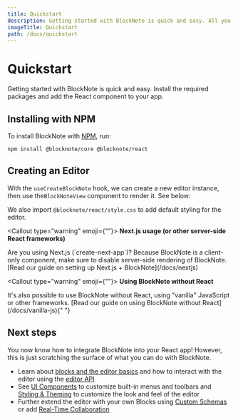 ```yaml
---
title: Quickstart
description: Getting started with BlockNote is quick and easy. All you need to do is install the package and add the React component to your app!
imageTitle: Quickstart
path: /docs/quickstart
---
```



# Quickstart

Getting started with BlockNote is quick and easy. Install the required packages and add the React component to your app.

## Installing with NPM

To install BlockNote with [NPM](https://docs.npmjs.com/downloading-and-installing-node-js-and-npm), run:

```console
npm install @blocknote/core @blocknote/react
```

## Creating an Editor

With the `useCreateBlockNote` hook, we can create a new editor instance, then use the`BlockNoteView` component to render it. See below:

<Example name="basic/minimal" />

We also import `@blocknote/react/style.css` to add default styling for the editor.

<Callout type="warning" emoji={""}>
  <strong>Next.js usage (or other server-side React frameworks)</strong>
  <p>
    Are you using Next.js (`create-next-app`)? Because BlockNote is a
    client-only component, make sure to disable server-side rendering of
    BlockNote. [Read our guide on setting up Next.js + BlockNote](/docs/nextjs)
  </p>
</Callout>

<Callout type="warning" emoji={""}>
  <strong>Using BlockNote without React</strong>
  <p>
    It's also possible to use BlockNote without React, using "vanilla"
    JavaScript or other frameworks. [Read our guide on using BlockNote without
    React](/docs/vanilla-js){" "}
  </p>
</Callout>

## Next steps

You now know how to integrate BlockNote into your React app! However, this is just scratching the surface of what you can do with BlockNote.

- Learn about [blocks and the editor basics](/docs/editor-basics) and how to interact with the editor using the [editor API](/docs/editor-api)
- See [UI Components](/docs/ui-components) to customize built-in menus and toolbars and [Styling & Theming](/docs/styling-theming) to customize the look and feel of the editor
- Further extend the editor with your own Blocks using [Custom Schemas](/docs/custom-schemas) or add [Real-Time Collaboration](/docs/advanced/real-time-collaboration)
